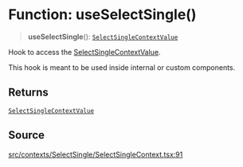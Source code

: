 # Function: useSelectSingle()

> **useSelectSingle**(): [`SelectSingleContextValue`](/api/latest/interfaces/SelectSingleContextValue.mdx)

Hook to access the [SelectSingleContextValue](/api/latest/interfaces/SelectSingleContextValue.mdx).

This hook is meant to be used inside internal or custom components.

## Returns

[`SelectSingleContextValue`](/api/latest/interfaces/SelectSingleContextValue.mdx)

## Source

[src/contexts/SelectSingle/SelectSingleContext.tsx:91](https://github.com/gpbl/react-day-picker/blob/6515ed496/src/contexts/SelectSingle/SelectSingleContext.tsx#L91)
